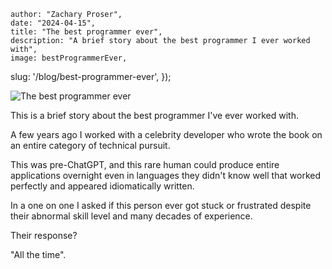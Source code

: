 


    author: "Zachary Proser", 
    date: "2024-04-15",
    title: "The best programmer ever",
    description: "A brief story about the best programmer I ever worked with",
    image: bestProgrammerEver,
  slug: '/blog/best-programmer-ever',
});


<Image src={bestProgrammerEver} alt="The best programmer ever" />

This is a brief story about the best programmer I've ever worked with.

A few years ago I worked with a celebrity developer who wrote the book on an entire category of technical pursuit.

This was pre-ChatGPT, and this rare human could produce entire applications overnight even in languages they didn't know well that worked perfectly and appeared idiomatically written.

In a one on one I asked if this person ever got stuck or frustrated despite their abnormal skill level and many decades of experience.

Their response?

"All the time".
